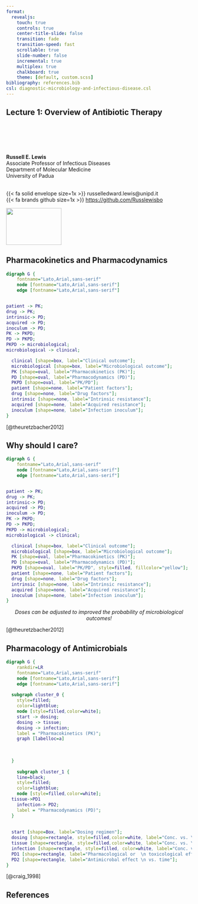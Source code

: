 ```yaml
---
format:
  revealjs:
    touch: true
    controls: true
    center-title-slide: false
    transition: fade
    transition-speed: fast
    scrollable: true
    slide-number: false
    incremental: true
    multiplex: true
    chalkboard: true
    theme: [default, custom.scss]
bibliography: references.bib
csl: diagnostic-microbiology-and-infectious-disease.csl
---
```


## Lecture 1: Overview of Antibiotic Therapy {background-video="/images/bacteria.mp4" background-video-loop="true" background-video-muted="true"}

<br> <br> <br> <br>

**Russell E. Lewis** <br> Associate Professor of Infectious Diseases <br> Department of Molecular Medicine <br> University of Padua

<br> {{< fa solid envelope size=1x >}} russelledward.lewis\@unipd.it <br> {{< fa brands github size=1x >}} [https://github.com/Russlewisbo](https://github.com/Russlewisbo/ESCMID_2022_talk)

![](University_of_Padua_seal.svg){.absolute top="550" left="150" width="150" height="100"}

## Pharmacokinetics and Pharmacodynamics

```dot
digraph G {
	fontname="Lato,Arial,sans-serif"
	node [fontname="Lato,Arial,sans-serif"]
	edge [fontname="Lato,Arial,sans-serif"]


patient -> PK;
drug -> PK;
intrinsic-> PD;
acquired -> PD;
inoculum -> PD;
PK -> PKPD;
PD -> PKPD;
PKPD -> microbiological;
microbiological -> clinical;

  clinical [shape=box, label="Clinical outcome"];
  microbiological [shape=box, label="Microbiological outcome"];
  PK [shape=oval, label="Pharmacokinetics (PK)"];
  PD [shape=oval, label="Pharmacodynamics (PD)"];
  PKPD [shape=oval, label="PK/PD"];
  patient [shape=none, label="Patient factors"];
  drug [shape=none, label="Drug factors"];
  intrinsic [shape=none, label="Intrinsic resistance"];
  acquired [shape=none, label="Acquired resistance"];
  inoculum [shape=none, label="Infection inoculum"];
}
```

::: aside
[@theuretzbacher2012]
:::

## Why should I care?

```dot
digraph G {
	fontname="Lato,Arial,sans-serif"
	node [fontname="Lato,Arial,sans-serif"]
	edge [fontname="Lato,Arial,sans-serif"]


patient -> PK;
drug -> PK;
intrinsic-> PD;
acquired -> PD;
inoculum -> PD;
PK -> PKPD;
PD -> PKPD;
PKPD -> microbiological;
microbiological -> clinical;

  clinical [shape=box, label="Clinical outcome"];
  microbiological [shape=box, label="Microbiological outcome"];
  PK [shape=oval, label="Pharmacokinetics (PK)"];
  PD [shape=oval, label="Pharmacodynamics (PD)"];
  PKPD [shape=oval, label="PK/PD", style=filled, fillcolor="yellow"];
  patient [shape=none, label="Patient factors"];
  drug [shape=none, label="Drug factors"];
  intrinsic [shape=none, label="Intrinsic resistance"];
  acquired [shape=none, label="Acquired resistance"];
  inoculum [shape=none, label="Infection inoculum"];
}
```

<center>*Doses can be adjusted to improved the probability of microbiological outcomes!*</center>

::: aside
[@theuretzbacher2012]
:::

## Pharmacology of Antimicrobials

```dot
digraph G {
 	rankdir=LR
 	fontname="Lato,Arial,sans-serif"
	node [fontname="Lato,Arial,sans-serif"]
	edge [fontname="Lato,Arial,sans-serif"]
 
  subgraph cluster_0 {
    style=filled;
    color=lightblue;
    node [style=filled,color=white];
    start -> dosing;
    dosing -> tissue;
    dosing -> infection;
    label = "Pharmacokinetics (PK)";
    graph [labelloc=a]
    
    
    
  }
  
    subgraph cluster_1 {
    line=black;
    style=filled;
    color=lightblue;
    node [style=filled,color=white];
  tissue->PD1
    infection-> PD2;
    label = "Pharmacodynamics (PD)";
  }
  
 
  start [shape=Box, label="Dosing regimen"];
  dosing [shape=rectangle, style=filled,color=white, label="Conc. vs. \n time in serum"];
  tissue [shape=rectangle, style=filled,color=white, label="Conc. vs. \n time in tissue"];
  infection [shape=rectangle, style=filled, color=white, label="Conc. vs. \n time at infection site"];
  PD1 [shape=rectangle, label="Pharmacological or  \n toxicological effect"]; 
  PD2 [shape=rectangle, label="Antimicrobal effect \n vs. time"];
}


```

::: aside
[@craig_1998]
:::

## References

<br>
